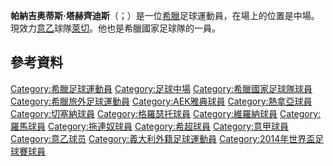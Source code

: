 {{noteTA
|G1=football
|G2=uefa
|1=zh-hans:塔赫齊迪斯;zh-hk:達治斯迪斯;zh-tw:塔克奇迪斯;
}}

'''帕納吉奥蒂斯·塔赫齊迪斯'''（{{lang-el|Παναγιώτης Ταχτσίδης}}；{{bd|1991年|2月15日}}）是一位[[希臘|希臘]]足球運動員，在場上的位置是中場。現效力[[意乙|意乙]]球隊[[萊切足球俱樂部|萊切]]。他也是希臘國家足球隊的一員。

==參考資料==
{{Reflist}}

{{萊切球員名單}}
{{2014年世界杯足球赛希腊参赛名单}}

{{DEFAULTSORT:Tachsidis, Panaglotis}}
[[Category:希臘足球運動員|Category:希臘足球運動員]]
[[Category:足球中場|Category:足球中場]]
[[Category:希臘國家足球隊球員|Category:希臘國家足球隊球員]]
[[Category:希臘旅外足球運動員|Category:希臘旅外足球運動員]]
[[Category:AEK雅典球員|Category:AEK雅典球員]]
[[Category:熱拿亞球員|Category:熱拿亞球員]]
[[Category:切塞納球員|Category:切塞納球員]]
[[Category:格羅瑟托球員|Category:格羅瑟托球員]]
[[Category:維羅納球員|Category:維羅納球員]]
[[Category:羅馬球員|Category:羅馬球員]]
[[Category:拖連奴球員|Category:拖連奴球員]]
[[Category:希超球員|Category:希超球員]]
[[Category:意甲球員|Category:意甲球員]]
[[Category:意乙球员|Category:意乙球员]]
[[Category:義大利外籍足球運動員|Category:義大利外籍足球運動員]]
[[Category:2014年世界盃足球賽球員|Category:2014年世界盃足球賽球員]]